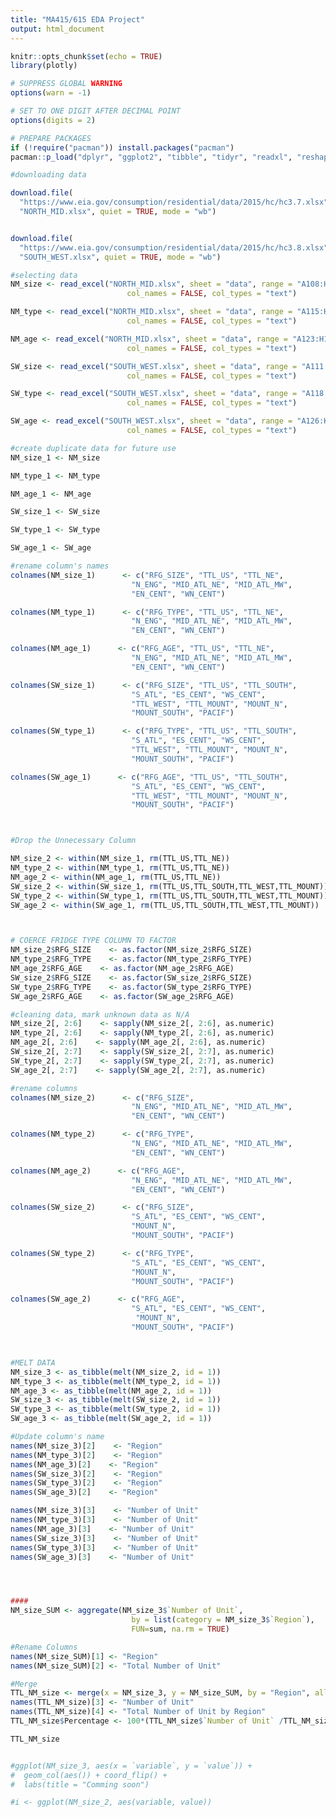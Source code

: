 ```yaml
---
title: "MA415/615 EDA Project"
output: html_document
---
```


```r
knitr::opts_chunk$set(echo = TRUE)
library(plotly)
```

```r
# SUPPRESS GLOBAL WARNING
options(warn = -1)

# SET TO ONE DIGIT AFTER DECIMAL POINT
options(digits = 2)

# PREPARE PACKAGES
if (!require("pacman")) install.packages("pacman")
pacman::p_load("dplyr", "ggplot2", "tibble", "tidyr", "readxl", "reshape2")

#downloading data

download.file(
  "https://www.eia.gov/consumption/residential/data/2015/hc/hc3.7.xlsx",
  "NORTH_MID.xlsx", quiet = TRUE, mode = "wb")


download.file(
  "https://www.eia.gov/consumption/residential/data/2015/hc/hc3.8.xlsx",
  "SOUTH_WEST.xlsx", quiet = TRUE, mode = "wb")

#selecting data 
NM_size <- read_excel("NORTH_MID.xlsx", sheet = "data", range = "A108:H113",
                          col_names = FALSE, col_types = "text")

NM_type <- read_excel("NORTH_MID.xlsx", sheet = "data", range = "A115:H121",
                          col_names = FALSE, col_types = "text")

NM_age <- read_excel("NORTH_MID.xlsx", sheet = "data", range = "A123:H129",
                          col_names = FALSE, col_types = "text")

SW_size <- read_excel("SOUTH_WEST.xlsx", sheet = "data", range = "A111:K116",
                          col_names = FALSE, col_types = "text")

SW_type <- read_excel("SOUTH_WEST.xlsx", sheet = "data", range = "A118:K124",
                          col_names = FALSE, col_types = "text")

SW_age <- read_excel("SOUTH_WEST.xlsx", sheet = "data", range = "A126:K132",
                          col_names = FALSE, col_types = "text")

#create duplicate data for future use
NM_size_1 <- NM_size

NM_type_1 <- NM_type

NM_age_1 <- NM_age

SW_size_1 <- SW_size

SW_type_1 <- SW_type

SW_age_1 <- SW_age

#rename column's names
colnames(NM_size_1)      <- c("RFG_SIZE", "TTL_US", "TTL_NE",
                           "N_ENG", "MID_ATL_NE", "MID_ATL_MW",
                           "EN_CENT", "WN_CENT")

colnames(NM_type_1)      <- c("RFG_TYPE", "TTL_US", "TTL_NE",
                           "N_ENG", "MID_ATL_NE", "MID_ATL_MW",
                           "EN_CENT", "WN_CENT")

colnames(NM_age_1)      <- c("RFG_AGE", "TTL_US", "TTL_NE",
                           "N_ENG", "MID_ATL_NE", "MID_ATL_MW",
                           "EN_CENT", "WN_CENT")

colnames(SW_size_1)      <- c("RFG_SIZE", "TTL_US", "TTL_SOUTH",
                           "S_ATL", "ES_CENT", "WS_CENT",
                           "TTL_WEST", "TTL_MOUNT", "MOUNT_N",
                           "MOUNT_SOUTH", "PACIF")

colnames(SW_type_1)      <- c("RFG_TYPE", "TTL_US", "TTL_SOUTH",
                           "S_ATL", "ES_CENT", "WS_CENT",
                           "TTL_WEST", "TTL_MOUNT", "MOUNT_N",
                           "MOUNT_SOUTH", "PACIF")

colnames(SW_age_1)      <- c("RFG_AGE", "TTL_US", "TTL_SOUTH",
                           "S_ATL", "ES_CENT", "WS_CENT",
                           "TTL_WEST", "TTL_MOUNT", "MOUNT_N",
                           "MOUNT_SOUTH", "PACIF")



#Drop the Unnecessary Column

NM_size_2 <- within(NM_size_1, rm(TTL_US,TTL_NE))
NM_type_2 <- within(NM_type_1, rm(TTL_US,TTL_NE))
NM_age_2 <- within(NM_age_1, rm(TTL_US,TTL_NE))
SW_size_2 <- within(SW_size_1, rm(TTL_US,TTL_SOUTH,TTL_WEST,TTL_MOUNT))
SW_type_2 <- within(SW_type_1, rm(TTL_US,TTL_SOUTH,TTL_WEST,TTL_MOUNT))
SW_age_2 <- within(SW_age_1, rm(TTL_US,TTL_SOUTH,TTL_WEST,TTL_MOUNT))



# COERCE FRIDGE TYPE COLUMN TO FACTOR
NM_size_2$RFG_SIZE    <- as.factor(NM_size_2$RFG_SIZE)
NM_type_2$RFG_TYPE    <- as.factor(NM_type_2$RFG_TYPE)
NM_age_2$RFG_AGE    <- as.factor(NM_age_2$RFG_AGE)
SW_size_2$RFG_SIZE    <- as.factor(SW_size_2$RFG_SIZE)
SW_type_2$RFG_TYPE    <- as.factor(SW_type_2$RFG_TYPE)
SW_age_2$RFG_AGE    <- as.factor(SW_age_2$RFG_AGE)

#cleaning data, mark unknown data as N/A
NM_size_2[, 2:6]    <- sapply(NM_size_2[, 2:6], as.numeric)
NM_type_2[, 2:6]    <- sapply(NM_type_2[, 2:6], as.numeric)
NM_age_2[, 2:6]    <- sapply(NM_age_2[, 2:6], as.numeric)
SW_size_2[, 2:7]    <- sapply(SW_size_2[, 2:7], as.numeric)
SW_type_2[, 2:7]    <- sapply(SW_type_2[, 2:7], as.numeric)
SW_age_2[, 2:7]    <- sapply(SW_age_2[, 2:7], as.numeric)

#rename columns
colnames(NM_size_2)      <- c("RFG_SIZE",
                           "N_ENG", "MID_ATL_NE", "MID_ATL_MW",
                           "EN_CENT", "WN_CENT")

colnames(NM_type_2)      <- c("RFG_TYPE", 
                           "N_ENG", "MID_ATL_NE", "MID_ATL_MW",
                           "EN_CENT", "WN_CENT")

colnames(NM_age_2)      <- c("RFG_AGE", 
                           "N_ENG", "MID_ATL_NE", "MID_ATL_MW",
                           "EN_CENT", "WN_CENT")

colnames(SW_size_2)      <- c("RFG_SIZE", 
                           "S_ATL", "ES_CENT", "WS_CENT",
                           "MOUNT_N",
                           "MOUNT_SOUTH", "PACIF")

colnames(SW_type_2)      <- c("RFG_TYPE", 
                           "S_ATL", "ES_CENT", "WS_CENT",
                           "MOUNT_N",
                           "MOUNT_SOUTH", "PACIF")

colnames(SW_age_2)      <- c("RFG_AGE", 
                           "S_ATL", "ES_CENT", "WS_CENT",
                            "MOUNT_N",
                           "MOUNT_SOUTH", "PACIF")



#MELT DATA 
NM_size_3 <- as_tibble(melt(NM_size_2, id = 1))
NM_type_3 <- as_tibble(melt(NM_type_2, id = 1))
NM_age_3 <- as_tibble(melt(NM_age_2, id = 1))
SW_size_3 <- as_tibble(melt(SW_size_2, id = 1))
SW_type_3 <- as_tibble(melt(SW_type_2, id = 1))
SW_age_3 <- as_tibble(melt(SW_age_2, id = 1))

#Update column's name
names(NM_size_3)[2]    <- "Region"
names(NM_type_3)[2]    <- "Region"
names(NM_age_3)[2]    <- "Region"
names(SW_size_3)[2]    <- "Region"
names(SW_type_3)[2]    <- "Region"
names(SW_age_3)[2]    <- "Region"

names(NM_size_3)[3]    <- "Number of Unit"
names(NM_type_3)[3]    <- "Number of Unit"
names(NM_age_3)[3]    <- "Number of Unit"
names(SW_size_3)[3]    <- "Number of Unit"
names(SW_type_3)[3]    <- "Number of Unit"
names(SW_age_3)[3]    <- "Number of Unit"




####
NM_size_SUM <- aggregate(NM_size_3$`Number of Unit`, 
                           by = list(category = NM_size_3$`Region`),
                           FUN=sum, na.rm = TRUE)

#Rename Columns
names(NM_size_SUM)[1] <- "Region"
names(NM_size_SUM)[2] <- "Total Number of Unit"

#Merge
TTL_NM_size <- merge(x = NM_size_3, y = NM_size_SUM, by = "Region", all = TRUE)
names(TTL_NM_size)[3] <- "Number of Unit"
names(TTL_NM_size)[4] <- "Total Number of Unit by Region"
TTL_NM_size$Percentage <- 100*(TTL_NM_size$`Number of Unit` /TTL_NM_size$`Total Number of Unit by Region`)

TTL_NM_size


#ggplot(NM_size_3, aes(x = `variable`, y = `value`)) +
#  geom_col(aes()) + coord_flip() +
#  labs(title = "Comming soon")

#i <- ggplot(NM_size_2, aes(variable, value))

```



